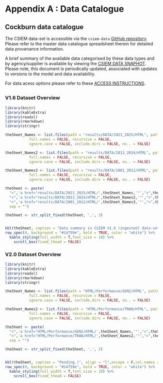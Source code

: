 # Appendix A : Data Catalogue {-}


## Cockburn data catalogue {-}

The CSIEM data-set is accessible via the `csiem-data` [GitHub repository](https://github.com/AquaticEcoDynamics/csiem-data). Please refer to the master data catalogue spreadsheet therein for detailed data provenance information. 

A brief summary of the available data categorised by these data types and by agency/supplier is available by viewing the [CSIEM DATA SNAPHOT](https://github.com/SEAF-CS/csiem-data/blob/main/data-governance/csiem_data_snapshot.pdf). Please note, this document is periodically updated, associated with updates to versions to the model and data availability.

For data acess options please refer to these [ACCESS INSTRUCTIONS](https://github.com/SEAF-CS/csiem-data/wiki/Access).



## {.panelset .unnumbered}

### V1.6 Dataset Overview {.unnumbered}
 
```r
library(knitr)
library(kableExtra)
library(readxl)
library(rmarkdown)
library(stringr)

theSheet_Names <- list.files(path = "results/DATA/2021_2025/HTML", pattern = NULL, all.files = FALSE,
           full.names = FALSE, recursive = FALSE,
           ignore.case = FALSE, include.dirs = FALSE, no.. = FALSE)

theSheet_Names2 <- list.files(path = "results/DATA/2013_2024/HTML", pattern = NULL, all.files = FALSE,
           full.names = FALSE, recursive = FALSE,
           ignore.case = FALSE, include.dirs = FALSE, no.. = FALSE)

theSheet_Names3 <- list.files(path = "results/DATA/2001_2012/HTML", pattern = NULL, all.files = FALSE,
           full.names = FALSE, recursive = FALSE,
           ignore.case = FALSE, include.dirs = FALSE, no.. = FALSE)

theSheet <- paste(
  "<",'a href="results/DATA/2021_2025/HTML/',theSheet_Names,'"',">",theSheet_Names,"<",'/a',">",",",
  "<",'a href="results/DATA/2013_2024/HTML/',theSheet_Names2,'"',">",theSheet_Names2,"<",'/a',">",",",
  "<",'a href="results/DATA/2001_2012/HTML/',theSheet_Names3,'"',">",theSheet_Names3,"<",'/a',">",
  sep = "")

theSheet <- str_split_fixed(theSheet, ',', 3)


kbl(theSheet, caption = "Data summary in CSIEM V1.6 (ingested) data-set. Please note that other data-sets are included in the CSIEM data-lake that may not appear on these images. Please refer to the data snapshot link above for the current data summary list.", align = "l",escape = F,col.names = c("V1.6  (2021-2025)","V1.6 (2013-2024)","V1.6 (2001-2012)"), ) %>%
row_spec(0, background = "#14759e", bold = TRUE, color = "white") %>%
  kable_styling(full_width = T,font_size = 10) %>%
    scroll_box(fixed_thead = FALSE)
```



### V2.0 Dataset Overview {.unnumbered}
 
```r
library(knitr)
library(kableExtra)
library(readxl)
library(rmarkdown)
library(stringr)

theSheet_Names <- list.files(path = "HTML/Performance/GEN2/HTML", pattern = NULL, all.files = FALSE,
           full.names = FALSE, recursive = FALSE,
           ignore.case = FALSE, include.dirs = FALSE, no.. = FALSE)

theSheet_Names2 <- list.files(path = "HTML/Performance/TRAN/HTML", pattern = NULL, all.files = FALSE,
           full.names = FALSE, recursive = FALSE,
           ignore.case = FALSE, include.dirs = FALSE, no.. = FALSE)

theSheet <- paste(
  "<",'a href="HTML/Performance/GEN2/HTML/',theSheet_Names,'"',">",theSheet_Names,"<",'/a',">",",",
  "<",'a href="HTML/Performance/TRAN/HTML/',theSheet_Names2,'"',">",theSheet_Names2,"<",'/a',">",
  sep = "")

theSheet <- str_split_fixed(theSheet, ',', 2)


kbl(theSheet, caption = "Pending.)", align = "l",escape = F,col.names = c("Pending","Pending"), ) %>%
row_spec(0, background = "#14759e", bold = TRUE, color = "white") %>%
  kable_styling(full_width = T,font_size = 10) %>%
    scroll_box(fixed_thead = FALSE)
```

